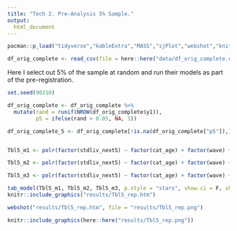 ```yaml
---
title: "Tech 2. Pre-Analysis 5% Sample."
output:
  html_document
---
```



```r
pacman::p_load("tidyverse","kableExtra","MASS","sjPlot","webshot","knitr")
```


```r
df_orig_complete <- read_csv(file = here::here("data/df_orig_complete.csv"))
```



Here I select out 5% of the sample at random and run their models as part of the pre-registration.

```r

set.seed(90210)

df_orig_complete <- df_orig_complete %>%
  mutate(rand = runif(NROW(df_orig_complete$y1)),
         p5 = ifelse(rand > 0.05, NA, 1))

df_orig_complete_5 <- df_orig_complete[!is.na(df_orig_complete["p5"]),]



```


```r
Tbl5_m1 <- polr(factor(stdliv_next5) ~ factor(cat_age) + factor(wave) + factor(cat_age)*factor(wave), data = df_orig_complete_5, Hess = T)

Tbl5_m2 <- polr(factor(stdliv_next5) ~ factor(cat_age) + factor(wave) + factor(cat_age)*factor(wave) + female + factor(education) + factor(EGP6) + factor(income), data = df_orig_complete_5, Hess = T)

Tbl5_m3 <- polr(factor(stdliv_next5) ~ factor(cat_age) + factor(wave) + factor(cat_age)*factor(wave) + female + factor(education) + factor(EGP6) + factor(income) + pensions + unemployed + car_owner + factor(cntry), data = df_orig_complete_5, Hess = T)

tab_model(Tbl5_m1, Tbl5_m2, Tbl5_m3, p.style = "stars", show.ci = F, show.loglik = T,  pred.labels = c("k1","k2","k3","k4","Age 30-44","Age 44-59","Age >60","Year 2007","Age 30-44*year'07", "Age 44-59*year'07", "Age >60*year'07", "Female", "Educ mid", "Educ high" ,"EGP: routine non-man", "EGP: Self", "EGP: Skilled", "EGP: Unskilled", "EGP: Farmers", "EGP: Never had a job", "Income mid", "Income high","Income missing", "Pensions and benefits","Unemployed", "Car","bulgaria", "czech", "estonia", "hungary","latvia", "lithuania", "moldova","poland", "romania", "russia","slovakia", "ukraine"), file = "results/Tbl5_rep.htm")
knitr::include_graphics("results/Tbl5_rep.htm")

webshot("results/Tbl5_rep.htm", file = "results/Tbl5_rep.png")

knitr::include_graphics(here::here("results/Tbl5_rep.png"))
```


